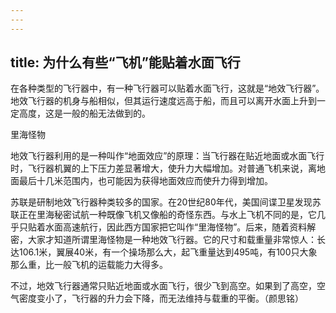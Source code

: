 ```yaml
---
---
---
```

title: 为什么有些“飞机”能贴着水面飞行
---




在各种类型的飞行器中，有一种飞行器可以贴着水面飞行，这就是“地效飞行器”。地效飞行器的机身与船相似，但其运行速度远高于船，而且可以离开水面上升到一定高度，这是一般的船无法做到的。

里海怪物



地效飞行器利用的是一种叫作“地面效应”的原理：当飞行器在贴近地面或水面飞行时，飞行器机翼的上下压力差显著增大，使升力大幅增加。对普通飞机来说，离地面最后十几米范围内，也可能因为获得地面效应而使升力得到增加。

苏联是研制地效飞行器种类较多的国家。在20世纪80年代，美国间谍卫星发现苏联正在里海秘密试航一种既像飞机又像船的奇怪东西。与水上飞机不同的是，它几乎只贴着水面高速航行，因此西方国家把它叫作“里海怪物”。后来，随着资料解密，大家才知道所谓里海怪物是一种地效飞行器。它的尺寸和载重量非常惊人：长达106.1米，翼展40米，有一个操场那么大，起飞重量达到495吨，有100只大象那么重，比一般飞机的运载能力大得多。

不过，地效飞行器通常只贴近地面或水面飞行，很少飞到高空。如果到了高空，空气密度变小了，飞行器的升力会下降，而无法维持与载重的平衡。（颜思铭）